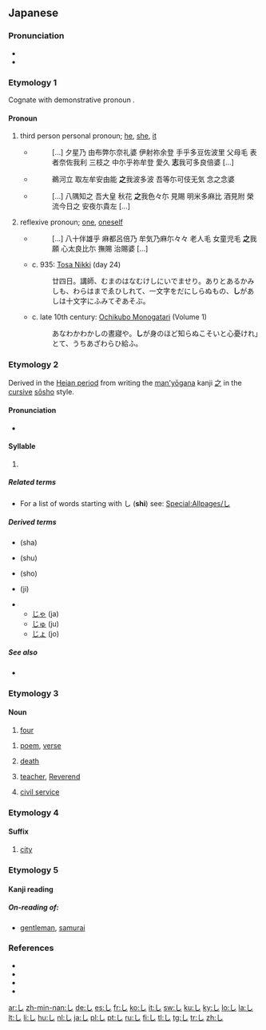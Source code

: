 {{wikipedia|Shi (kana)}}
{{Hiragana character info|hex=3057|name=HIRAGANA LETTER SI}}
{{also|じ|レ|乚}}
==Japanese==
{{stroke order|strokes=1}}

===Pronunciation===
* {{IPA|/ɕi/|lang=ja}}
* {{audio|Ja-Shi.oga|Audio|lang=ja}}

===Etymology 1===
Cognate with demonstrative pronoun {{m|ja|そ|tr=so}}.

====Pronoun====
{{ja-pos|pronoun}}

# third person personal pronoun; [[he]], [[she]], [[it]]
#* {{RQ:Man'yōshū|5|904}}
#*: [...] 夕星乃 由布弊尓奈礼婆 伊射祢余登 手乎多豆佐波里 父母毛 表者奈佐我利 三枝之 中尓乎祢牟登 愛久 '''志'''我可多良倍婆 [...]
#* {{RQ:Man'yōshū|19|4191}}
#*: 鵜河立 取左牟安由能 '''之'''我波多波 吾等尓可伎无気 念之念婆
#* {{RQ:Man'yōshū|19|4254}}
#*: [...] 八隅知之 吾大皇 秋花 '''之'''我色々尓 見賜 明米多麻比 酒見附 榮流今日之 安夜尓貴左 [...]
# reflexive pronoun; [[one]], [[oneself]]
#* {{RQ:Man'yōshū|18|4094}}
#*: [...] 八十伴雄乎 麻都呂倍乃 牟気乃麻尓々々 老人毛 女童児毛 '''之'''我願 心太良比尓 撫賜 治賜婆 [...]
#* c. 935: [[w:Tosa Nikki|Tosa Nikki]] (day 24)
#*: 廿四日。講師、むまのはなむけしにいでませり。ありとあるかみしも、わらはまでゑひしれて、一文字をだにしらぬもの、'''し'''があしは十文字にふみてぞあそぶ。
#* c. late 10th century: [[w:Ochikubo Monogatari|Ochikubo Monogatari]] (Volume 1)
#*: あなわかわかしの晝寢や。'''し'''が身のほど知らぬこそいと心憂けれ」とて、うちあざわらひ給ふ。

===Etymology 2===
Derived in the [[w:Heian period|Heian period]] from writing the [[man'yōgana]] kanji [[之]] in the [[cursive]] [[sōsho]] style.

====Pronunciation====
* {{IPA|[ɕi]|lang=ja}}

====Syllable====
{{ja-syllable|shi|sc=Hira}}

# {{Hira-def|syllable|シ|shi|order=12|gyo=さ|dan=い}}

=====Related terms=====
* For a list of words starting with し ('''shi''') see: [[Special:Allpages/し]]

=====Derived terms=====
{{der-top}}
* {{l|ja|しゃ}} (sha)
* {{l|ja|しゅ}} (shu)
* {{l|ja|しょ}} (sho)
* {{l|ja|じ}} (ji)
{{der-mid}}
** [[じゃ]] (ja)
** [[じゅ]] (ju)
** [[じょ]] (jo)
{{der-bottom}}

=====See also=====
* {{list:Hiragana/ja}}

===Etymology 3===

====Noun====
{{ja-noun}}

# {{ja-def|四}} [[four]]
<!-- # {{ja-def|疵瑕}} (しか, shika) [[blemish]], [[flaw]], [[defect]] -->
# {{ja-def|詩}} [[poem]], [[verse]]
# {{ja-def|死}} [[death]]
# {{ja-def|師}} [[teacher]], [[Reverend]]
# {{ja-def|仕}} [[civil service]]

===Etymology 4===

====Suffix====
{{ja-pos|suffix}}

# {{ja-def|市}} [[city]]

===Etymology 5===

====Kanji reading====
{{ja-kanji reading|rom=shi}}

=====On-reading of:=====
* {{ja-def|士}} [[gentleman]], [[samurai]]

===References===
* {{cite-book
|last=Fujii
|first=Sadakazu
|coauthors=Keiji Inaga
|title=Shin Nihon Koten Bungaku Taikei 18: [[w:Ochikubo Monogatari|Ochikubo Monogatari]], [[w:Sumiyoshi Monogatari|Sumiyoshi Monogatari]]
|publisher=[[w:Iwanami Shoten Publishing|Iwanami Shoten]]
|date=1989
|location=[[w:Tōkyō|Tōkyō]]
|language=Japanese
|isbn=4-00-240018-2
}}
* {{cite-book
|last=Hasegawa
|first=Masaharu
|coauthors=Yūichirō Imanishi, Hiroshi Itō, Hiroshi Yoshioka
|title=Shin Nihon Koten Bungaku Taikei 24: Tosa Nikki, Kagerō Nikki, Murasaki Shikibu Nikki, Sarashina Nikki
|publisher=[[w:Iwanami Shoten Publishing|Iwanami Shoten]]
|date=1989
|location=[[w:Tōkyō|Tōkyō]]
|language=Japanese
|isbn=4-00-240024-7
}}
* {{R:Man'yōshū 1}}
* {{R:Man'yōshū 4}}

[[ar:し]]
[[zh-min-nan:し]]
[[de:し]]
[[es:し]]
[[fr:し]]
[[ko:し]]
[[it:し]]
[[sw:し]]
[[ku:し]]
[[ky:し]]
[[lo:し]]
[[la:し]]
[[lt:し]]
[[li:し]]
[[hu:し]]
[[nl:し]]
[[ja:し]]
[[pl:し]]
[[pt:し]]
[[ru:し]]
[[fi:し]]
[[tl:し]]
[[tg:し]]
[[tr:し]]
[[zh:し]]